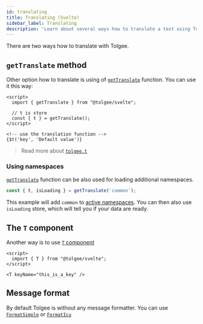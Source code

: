 ```yaml
---
id: translating
title: Translating (Svelte)
sidebar_label: Translating
description: 'Learn about several ways how to translate a text using Tolgee Svelte integration: T-component and getTranslate method.'
---
```


There are two ways how to translate with Tolgee.

## `getTranslate` method

Other option how to translate is using of [`getTranslate`](./api#function-gettranslate) function. You can use it this way:

```svelte
<script>
  import { getTranslate } from "@tolgee/svelte";

  // t is store
  const { t } = getTranslate();
</script>

<!-- use the translation function -->
{$t('key', 'Default value')}
```

> Read more about [`tolgee.t`](/docs/sdk/api/core_package/tolgee#t)

### Using namespaces

[`getTranslate`](./api#function-gettranslate) function can be also used for loading additional namespaces.

```ts
const { t, isLoading } = getTranslate('common');
```

This example will add `common` to [active namespaces](/docs/sdk/api/core_package/tolgee#addactivens). You can then also use `isLoading` store, which will tell you if your data are ready.

## The `T` component

Another way is to use [`T` component](./api#t-component)

```svelte
<script>
  import { T } from "@tolgee/svelte";
</script>

<T keyName="this_is_a_key" />
```

## Message format

By default Tolgee is without any message formatter. You can use [`FormatSimple`](/docs/sdk/api/core_package/format-simple) or [`FormatIcu`](/docs/icu-message-format)

